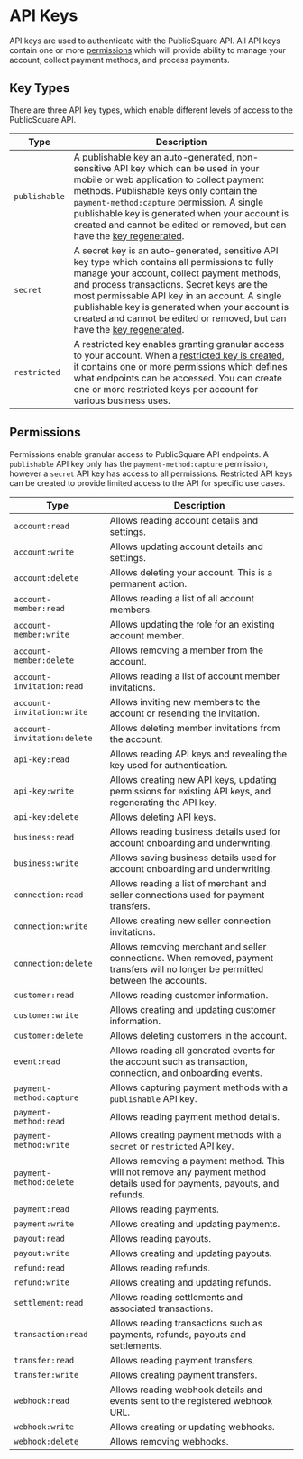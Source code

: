 # API Keys

API keys are used to authenticate with the PublicSquare API. All API keys contain one or more [permissions](#permissions) which will
provide ability to manage your account, collect payment methods, and process payments.

## Key Types

There are three API key types, which enable different levels of access to the PublicSquare API.

| Type          | Description                                                                                                                                                                                                                                                                                                                                                                                                     |
|---------------|-----------------------------------------------------------------------------------------------------------------------------------------------------------------------------------------------------------------------------------------------------------------------------------------------------------------------------------------------------------------------------------------------------------------|
| `publishable` | A publishable key an auto-generated, non-sensitive API key which can be used in your mobile or web application to collect payment methods. Publishable keys only contain the `payment-method:capture` permission. A single publishable key is generated when your account is created and cannot be edited or removed, but can have the [key regenerated](/api/accounts/regenerate-api-key).                     |
| `secret`      | A secret key is an auto-generated, sensitive API key type which contains all permissions to fully manage your account, collect payment methods, and process transactions. Secret keys are the most permissable API key in an account. A single publishable key is generated when your account is created and cannot be edited or removed, but can have the [key regenerated](/api/accounts/regenerate-api-key). |
| `restricted`  | A restricted key enables granting granular access to your account. When a [restricted key is created](/api/accounts/create-api-key), it contains one or more permissions which defines what endpoints can be accessed. You can create one or more restricted keys per account for various business uses.                                                                                                        |

## Permissions

Permissions enable granular access to PublicSquare API endpoints. A `publishable` API key only has the `payment-method:capture` permission, however a `secret` API key has access to all permissions. Restricted API keys can be created to provide limited access to the API for specific use cases.

| Type                        | Description                                                                                                                        |
|-----------------------------|------------------------------------------------------------------------------------------------------------------------------------|
| `account:read`              | Allows reading account details and settings.                                                                                       |
| `account:write`             | Allows updating account details and settings.                                                                                      |
| `account:delete`            | Allows deleting your account. This is a permanent action.                                                                          |
| `account-member:read`       | Allows reading a list of all account members.                                                                                      |
| `account-member:write`      | Allows updating the role for an existing account member.                                                                           |
| `account-member:delete`     | Allows removing a member from the account.                                                                                         |
| `account-invitation:read`   | Allows reading a list of account member invitations.                                                                               |
| `account-invitation:write`  | Allows inviting new members to the account or resending the invitation.                                                            |
| `account-invitation:delete` | Allows deleting member invitations from the account.                                                                               |
| `api-key:read`              | Allows reading API keys and revealing the key used for authentication.                                                             |
| `api-key:write`             | Allows creating new API keys, updating permissions for existing API keys, and regenerating the API key.                            |
| `api-key:delete`            | Allows deleting API keys.                                                                                                          |
| `business:read`             | Allows reading business details used for account onboarding and underwriting.                                                      |
| `business:write`            | Allows saving business details used for account onboarding and underwriting.                                                       |
| `connection:read`           | Allows reading a list of merchant and seller connections used for payment transfers.                                               |
| `connection:write`          | Allows creating new seller connection invitations.                                                                                 |
| `connection:delete`         | Allows removing merchant and seller connections. When removed, payment transfers will no longer be permitted between the accounts. |
| `customer:read`             | Allows reading customer information.                                                                                               |
| `customer:write`            | Allows creating and updating customer information.                                                                                 |
| `customer:delete`           | Allows deleting customers in the account.                                                                                          |
| `event:read`                | Allows reading all generated events for the account such as transaction, connection, and onboarding events.                        |
| `payment-method:capture`    | Allows capturing payment methods with a `publishable` API key.                                                                     |
| `payment-method:read`       | Allows reading payment method details.                                                                                             |
| `payment-method:write`      | Allows creating payment methods with a `secret` or `restricted` API key.                                                           |
| `payment-method:delete`     | Allows removing a payment method. This will not remove any payment method details used for payments, payouts, and refunds.         |
| `payment:read`              | Allows reading payments.                                                                                                           |
| `payment:write`             | Allows creating and updating payments.                                                                                             |
| `payout:read`               | Allows reading payouts.                                                                                                            |
| `payout:write`              | Allows creating and updating payouts.                                                                                              |
| `refund:read`               | Allows reading refunds.                                                                                                            |
| `refund:write`              | Allows creating and updating refunds.                                                                                              |
| `settlement:read`           | Allows reading settlements and associated transactions.                                                                            |
| `transaction:read`          | Allows reading transactions such as payments, refunds, payouts and settlements.                                                    |
| `transfer:read`             | Allows reading payment transfers.                                                                                                  |
| `transfer:write`            | Allows creating payment transfers.                                                                                                 |
| `webhook:read`              | Allows reading webhook details and events sent to the registered webhook URL.                                                      |
| `webhook:write`             | Allows creating or updating webhooks.                                                                                              |
| `webhook:delete`            | Allows removing webhooks.                                                                                                          |
